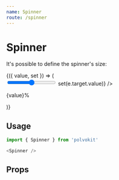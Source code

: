```yaml
---
name: Spinner
route: /spinner
---
```



# Spinner

<Playground>
  <Spinner />
</Playground>

It's possible to define the spinner's size:

<Playground>
  <Value defaultValue={Spinner.defaultProps.size}>
    {({ value, set }) => (
      <div>
        <input
          type='range'
          min={1}
          max={100}
          value={value}
          onChange={e => set(e.target.value)}
        />
        <p>
          {value}%
        </p>
        <Spinner
          size={value}
        />
      </div>
    )}
  </Value>
</Playground>

## Usage

```js
import { Spinner } from 'polvokit'

<Spinner />
```

## Props

<PropsTable of={Spinner} />
